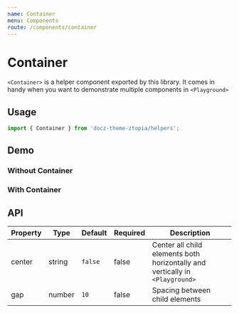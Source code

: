 ```yaml
---
name: Container
menu: Components
route: /components/container
---
```




# Container

`<Container>` is a helper component exported by this library. It comes in handy when you
want to demonstrate multiple components in `<Playground>`

## Usage

```js
import { Container } from 'docz-theme-ztopia/helpers';
```

## Demo

### Without Container

<Playground>
  <div
    style={{
      width: 200,
      height: 200,
      backgroundColor: 'red',
    }}
  />
  <div
    style={{
      width: 200,
      height: 200,
      backgroundColor: 'blue',
    }}
  />
  <div
    style={{
      width: 200,
      height: 200,
      backgroundColor: 'green',
    }}
  />
</Playground>

### With Container

<Playground>
  <Container center>
    <div
      style={{
        width: 200,
        height: 200,
        backgroundColor: 'red',
      }}
    />
    <div
      style={{
        width: 200,
        height: 200,
        backgroundColor: 'blue',
      }}
    />
    <div
      style={{
        width: 200,
        height: 200,
        backgroundColor: 'green',
      }}
    />
  </Container>
</Playground>

## API

| Property | Type   | Default | Required | Description                                                                  |
| -------- | ------ | ------- | -------- | ---------------------------------------------------------------------------- |
| center   | string | `false` | false    | Center all child elements both horizontally and vertically in `<Playground>` |
| gap      | number | `10`    | false    | Spacing between child elements                                               |
